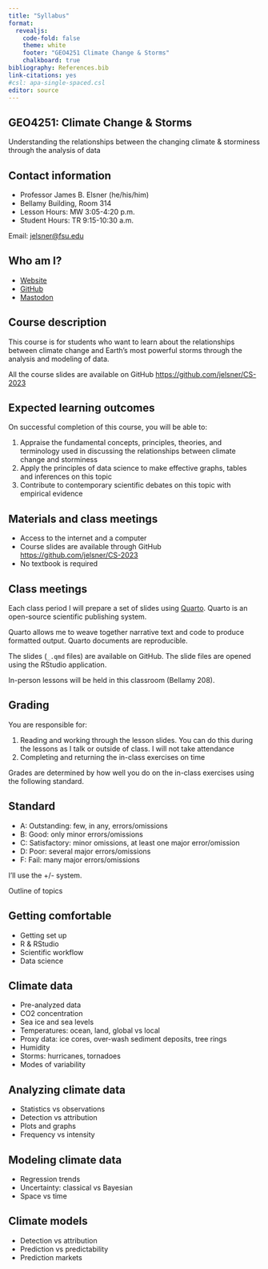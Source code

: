 ```yaml
---
title: "Syllabus"
format: 
  revealjs:
    code-fold: false
    theme: white
    footer: "GEO4251 Climate Change & Storms"
    chalkboard: true
bibliography: References.bib
link-citations: yes
#csl: apa-single-spaced.csl
editor: source
---
```


## GEO4251: Climate Change & Storms

Understanding the relationships between the changing climate & storminess through the analysis of data

## Contact information

-   Professor James B. Elsner (he/his/him)
-   Bellamy Building, Room 314
-   Lesson Hours: MW 3:05-4:20 p.m.
-   Student Hours: TR 9:15-10:30 a.m.

Email: [jelsner\@fsu.edu](mailto:jelsner@fsu.edu){.email}

## Who am I?

-   [Website](http://myweb.fsu.edu/jelsner/_site/)
-   [GitHub](https://github.com/jelsner/)
-   [Mastodon](@jelsner@fediscience.org)

## Course description

This course is for students who want to learn about the relationships between climate change and Earth's most powerful storms through the analysis and modeling of data.

All the course slides are available on GitHub <https://github.com/jelsner/CS-2023>

## Expected learning outcomes

On successful completion of this course, you will be able to:

1. Appraise the fundamental concepts, principles, theories, and terminology used in discussing the relationships between climate change and storminess
2. Apply the principles of data science to make effective graphs, tables and inferences on this topic
3. Contribute to contemporary scientific debates on this topic with empirical evidence

## Materials and class meetings {.unnumbered}

-   Access to the internet and a computer
-   Course slides are available through GitHub  <https://github.com/jelsner/CS-2023>
-   No textbook is required

## Class meetings

Each class period I will prepare a set of slides using [Quarto](https://quarto.org/). Quarto is an open-source scientific publishing system. 

Quarto allows me to weave together narrative text and code to produce formatted output. Quarto documents are reproducible.

The slides (`_.qmd` files) are available on GitHub. The slide files are opened using the RStudio application. 

In-person lessons will be held in this classroom (Bellamy 208).

## Grading

You are responsible for:

1.  Reading and working through the lesson slides. You can do this during the lessons as I talk or outside of class. I will not take attendance
2.  Completing and returning the in-class exercises on time

Grades are determined by how well you do on the in-class exercises using the following standard.

## Standard

-   A: Outstanding: few, in any, errors/omissions
-   B: Good: only minor errors/omissions
-   C: Satisfactory: minor omissions, at least one major error/omission
-   D: Poor: several major errors/omissions
-   F: Fail: many major errors/omissions

I'll use the +/- system.

Outline of topics

## Getting comfortable

-   Getting set up
-   R & RStudio
-   Scientific workflow
-   Data science

## Climate data

-   Pre-analyzed data
-   CO2 concentration
-   Sea ice and sea levels
-   Temperatures: ocean, land, global vs local
-   Proxy data: ice cores, over-wash sediment deposits, tree rings
-   Humidity
-   Storms: hurricanes, tornadoes
-   Modes of variability

## Analyzing climate data

-   Statistics vs observations
-   Detection vs attribution
-   Plots and graphs
-   Frequency vs intensity

## Modeling climate data

-   Regression trends
-   Uncertainty: classical vs Bayesian
-   Space vs time

## Climate models

-   Detection vs attribution
-   Prediction vs predictability
-   Prediction markets